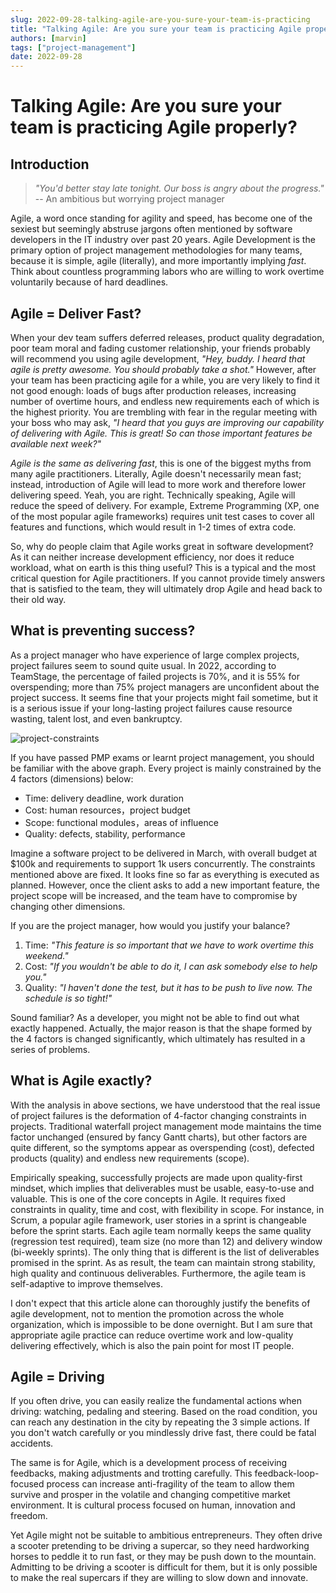 ```yaml
---
slug: 2022-09-28-talking-agile-are-you-sure-your-team-is-practicing
title: "Talking Agile: Are you sure your team is practicing Agile properly?"
authors: [marvin]
tags: ["project-management"]
date: 2022-09-28
---
```



# Talking Agile: Are you sure your team is practicing Agile properly?

## Introduction

> *"You'd better stay late tonight. Our boss is angry about the progress."* -- An ambitious but worrying project manager

Agile, a word once standing for agility and speed, has become one of the sexiest but seemingly abstruse jargons often mentioned by software developers in the IT industry over past 20 years. Agile Development is the primary option of project management methodologies for many teams, because it is simple, agile (literally), and more importantly implying *fast*. Think about countless programming labors who are willing to work overtime voluntarily because of hard deadlines.

## Agile = Deliver Fast?

When your dev team suffers deferred releases, product quality degradation, poor team moral and fading customer relationship, your friends probably will recommend you using agile development, *"Hey, buddy. I heard that agile is pretty awesome. You should probably take a shot."* However, after your team has been practicing agile for a while, you are very likely to find it not good enough: loads of bugs after production releases, increasing number of overtime hours, and endless new requirements each of which is the highest priority. You are trembling with fear in the regular meeting with your boss who may ask, *"I heard that you guys are improving our capability of delivering with Agile. This is great! So can those important features be available next week?"*

*Agile is the same as delivering fast*, this is one of the biggest myths from many agile practitioners. Literally, Agile doesn't necessarily mean fast; instead, introduction of Agile will lead to more work and therefore lower delivering speed. Yeah, you are right. Technically speaking, Agile will reduce the speed of delivery. For example, Extreme Programming (XP, one of the most popular agile frameworks) requires unit test cases to cover all features and functions, which would result in 1-2 times of extra code.

So, why do people claim that Agile works great in software development? As it can neither increase development efficiency, nor does it reduce workload, what on earth is this thing useful? This is a typical and the most critical question for Agile practitioners. If you cannot provide timely answers that is satisfied to the team, they will ultimately drop Agile and head back to their old way.

## What is preventing success?

As a project manager who have experience of large complex projects, project failures seem to sound quite usual. In 2022, according to TeamStage, the percentage of failed projects is 70%, and it is 55% for overspending; more than 75% project managers are unconfident about the project success. It seems fine that your projects might fail sometime, but it is a serious issue if your long-lasting project failures cause resource wasting, talent lost, and even bankruptcy. 

![project-constraints](https://codao.crawlab.cn/images/2022-09-30-062903.png)

If you have passed PMP exams or learnt project management, you should be familiar with the above graph. Every project is mainly constrained by the 4 factors (dimensions) below:

- Time: delivery deadline, work duration
- Cost: human resources，project budget
- Scope: functional modules，areas of influence
- Quality: defects, stability, performance

Imagine a software project to be delivered in March, with overall budget at $100k and requirements to support 1k users concurrently. The constraints mentioned above are fixed. It looks fine so far as everything is executed as planned. However, once the client asks to add a new important feature, the project scope will be increased, and the team have to compromise by changing other dimensions.

If you are the project manager, how would you justify your balance?

1. Time: *"This feature is so important that we have to work overtime this weekend."*
2. Cost: *"If you wouldn't be able to do it, I can ask somebody else to help you."*
3. Quality: *"I haven't done the test, but it has to be push to live now. The schedule is so tight!"*

Sound familiar? As a developer, you might not be able to find out what exactly happened. Actually, the major reason is that the shape formed by the 4 factors is changed significantly, which ultimately has resulted in a series of problems.

## What is Agile exactly?

With the analysis in above sections, we have understood that the real issue of project failures is the deformation of 4-factor changing constraints in projects. Traditional waterfall project management mode maintains the time factor unchanged (ensured by fancy Gantt charts), but other factors are quite different, so the symptoms appear as overspending (cost), defected products (quality) and endless new requirements (scope).

Empirically speaking, successfully projects are made upon quality-first mindset, which implies that deliverables must be usable, easy-to-use and valuable. This is one of the core concepts in Agile. It requires fixed constraints in quality, time and cost, with flexibility in scope. For instance, in Scrum, a popular agile framework, user stories in a sprint is changeable before the sprint starts. Each agile team normally keeps the same quality (regression test required), team size (no more than 12) and delivery window (bi-weekly sprints). The only thing that is different is the list of deliverables promised in the sprint. As as result, the team can maintain strong stability, high quality and continuous deliverables. Furthermore, the agile team is self-adaptive to improve themselves.

I don't expect that this article alone can thoroughly justify the benefits of agile development, not to mention the promotion across the whole organization, which is impossible to be done overnight. But I am sure that appropriate agile practice can reduce overtime work and low-quality delivering effectively, which is also the pain point for most IT people.

## Agile = Driving

If you often drive, you can easily realize the fundamental actions when driving: watching, pedaling and steering. Based on the road condition, you can reach any destination in the city by repeating the 3 simple actions. If you don't watch carefully or you mindlessly drive fast, there could be fatal accidents. 

The same is for Agile, which is a development process of receiving feedbacks, making adjustments and trotting carefully. This feedback-loop-focused process can increase anti-fragility of the team to allow them survive and prosper in the volatile and changing competitive market environment. It is cultural process focused on human, innovation and freedom. 

Yet Agile might not be suitable to ambitious entrepreneurs. They often drive a scooter pretending to be driving a supercar, so they need  hardworking horses to peddle it to run fast, or they may be push down to the mountain. Admitting to be driving a scooter is difficult for them, but it is only possible to make the real supercars if they are willing to slow down and innovate.
